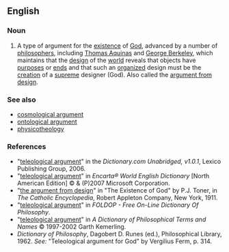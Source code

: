 {{wikipedia}}
==English==

===Noun===
{{en-noun|sg=[[teleological]] [[argument]]}}

# {{context|philosophy|theology}} A type of argument for the [[existence]] of [[God]], advanced by a number of [[philosophers]], including [[w:Thomas Aquinas|Thomas Aquinas]] and [[w:George_Berkeley|George Berkeley]], which maintains that the [[design]] of the [[world]] reveals that objects have [[purpose]]s or [[end]]s and that such an [[organized]] design must be the [[creation]] of a [[supreme]] designer (God).  Also called the [[argument from design]].

===See also===
*[[cosmological argument]]
*[[ontological argument]]
*[[physicotheology]]

===References===
*"[http://dictionary.reference.com/search?r=2&q=teleological+argument teleological argument]" in the ''Dictionary.com Unabridged, v1.0.1'', Lexico Publishing Group, 2006.
*"[http://encarta.msn.com/dictionary_/teleological+argument.html teleological argument]" in ''Encarta® World English Dictionary'' [North American Edition] © & (P)2007 Microsoft Corporation.
*"[http://www.newadvent.org/cathen/06608b.htm#IBc the argument from design]" in "The Existence of God" by P.J. Toner, in ''The Catholic Encyclopedia'', Robert Appleton Company, New York, 1911.
*"[http://www.swif.uniba.it/lei/foldop/foldoc.cgi?teleological+argument teleological argument]" in ''FOLDOP - Free On-Line Dictionary Of Philosophy''.
*"[http://www.philosophypages.com/dy/t.htm#telg teleological argument]" in ''A Dictionary of Philosophical Terms and Names'' © 1997-2002 Garth Kemerling.
*''Dictionary of Philosophy'', Dagobert D. Runes (ed.), Philosophical Library, 1962. ''See:'' "Teleological argument for God" by Vergilius Ferm, p. 314.